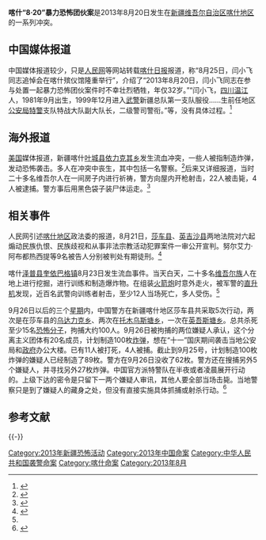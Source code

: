 '''喀什“8·20”暴力恐怖团伙案'''是2013年8月20日发生在[[新疆维吾尔自治区|新疆维吾尔自治区]][[喀什地区|喀什地区]]的一系列冲突。

== 中国媒体报道 ==
中国媒体报道较少，只是[[人民网|人民网]]等网站转载[[喀什日报|喀什日报]]报道，称“8月25日，闫小飞同志追悼会在喀什殡仪馆隆重举行”，介绍了“2013年8月20日，闫小飞同志在参与处置一起暴力恐怖团伙案件时不幸壮烈牺牲，年仅32岁。”“闫小飞，[[四川|四川]][[温江|温江]]人，1981年9月出生，1999年12月进入[[武警|武警]]新疆总队第一支队服役......生前任地区[[公安局|公安局]][[特警|特警]]支队特战大队副大队长，二级警司警衔。”等，没有具体过程。<ref>{{Cite web |url=http://news.sina.com.cn/c/2013-08-28/022128063856.shtml |title=新疆喀什20日处置暴力恐怖团伙案 1名特警牺牲 |accessdate=2013-11-18 |archive-date=2020-06-25 |archive-url=https://web.archive.org/web/20200625184526/http://news.sina.com.cn/c/2013-08-28/022128063856.shtml |dead-url=no }}</ref>
== 海外报道 ==
[[美国|美国]]媒体报道，新疆喀什[[叶城县|叶城县]][[依力克其乡|依力克其乡]]发生流血冲突，一些人被指制造炸弹，发动恐怖袭击。多人在冲突中丧生，其中包括一名警察。<ref>{{Cite web |url=http://www.rfa.org/mandarin/yataibaodao/shaoshuminzu/yf-08252013145231.html |title=新疆叶城县发生流血冲突事件 致多名维吾尔人丧生 |accessdate=2013-11-18 |archive-date=2020-10-24 |archive-url=https://web.archive.org/web/20201024154558/https://www.rfa.org/mandarin/yataibaodao/shaoshuminzu/yf-08252013145231.html |dead-url=no }}</ref>后来又详细报道，当时二十多名维吾尔人在一间房子内进行祈祷，警方向屋内开枪射击，22人被击毙，4人被逮捕。警方事后用黑色袋子装尸体运走。<ref name="#1">{{Cite web |url=http://www.rfa.org/mandarin/yataibaodao/shaoshuminzu/ql-09172013101745.html |title=涉嫌进行恐怖袭击训练 喀什12维族人被打死 |accessdate=2013-11-18 |archive-date=2020-09-19 |archive-url=https://web.archive.org/web/20200919224835/https://www.rfa.org/mandarin/yataibaodao/shaoshuminzu/ql-09172013101745.html |dead-url=no }}</ref>
== 相关事件 ==
人民网引述[[喀什地区|喀什地区]]政法委的报道，8月21日，[[莎车县|莎车县]]、[[英吉沙县|英吉沙县]]两地法院对六起煽动民族仇恨、民族歧视和从事非法宗教活动犯罪案件一审公开宣判。努尔艾力·阿布都热西提等9名被告人分别被判处有期徒刑。<ref>{{Cite web |url=http://legal.china.com.cn/2013-08/28/content_29847052.htm |title=喀什宣判一批煽动民族仇恨及从事非法宗教活动案件 |accessdate=2013-11-18 |archive-date=2013-12-03 |archive-url=https://web.archive.org/web/20131203144832/http://legal.china.com.cn/2013-08/28/content_29847052.htm |dead-url=no }}</ref>

喀什[[泽普县|泽普县]][[奎依巴格镇|奎依巴格镇]]8月23日发生流血事件。当天白天，二十多名[[维吾尔族|维吾尔族]]人在地上进行挖掘，进行训练和制造爆炸物。在组装[[火箭炮|火箭炮]]时意外走火，被军警的[[直升机|直升机]]发现，近百名武警向训练者射击，至少12人当场死亡，多人受伤。<ref name="#1"/>

9月26日以后的三个[[星期|星期]]内，中国警方在新疆喀什地区莎车县共采取5次行动，两次是在莎车县的[[乌达力克乡|乌达力克乡]]、两次在[[托木乌斯塘乡|托木乌斯塘乡]]，一次在[[英吾斯塘乡|英吾斯塘乡]]。总共杀死至少15名[[恐怖分子|恐怖分子]]，拘捕大约100人。9月26日被拘捕的两位嫌疑人承认，这个分离主义团体有20名成员，计划制造100枚[[炸弹|炸弹]]，想在“十一”国庆期间袭击当地公安局和[[政府|政府]]办公大楼。已有11人被打死，4人被捕。截止到9月25号，计划制造100枚炸弹的嫌疑人已经制造了89枚。警方在9月26日没收了62枚。警方还在搜捕另外5个嫌疑人，并寻找另外27枚炸弹。中国官方派特警队在半夜或者凌晨展开行动的。上级下达的密令是只留下一两个嫌疑人审讯，其他人要全部当场击毙。当地警察只是到了嫌疑人的藏身之处，但没有直接实施具体抓捕或射杀行动。<ref>{{Cite web |url=http://www.rfa.org/mandarin/yataibaodao/shaoshuminzu/aw-10242013134918.html |title=新疆喀什地区莎车县近期多起流血事件更多细节曝光 |accessdate=2013-11-18 |archive-date=2020-09-26 |archive-url=https://web.archive.org/web/20200926130816/https://www.rfa.org/mandarin/yataibaodao/shaoshuminzu/aw-10242013134918.html |dead-url=no }}</ref>

== 参考文献 ==
{{Reflist|2}}

{{-}}
{{东突}}

[[Category:2013年新疆恐怖活动|Category:2013年新疆恐怖活动]]
[[Category:2013年中国命案|Category:2013年中国命案]]
[[Category:中华人民共和国袭警命案|Category:中华人民共和国袭警命案]]
[[Category:喀什命案|Category:喀什命案]]
[[Category:2013年8月|Category:2013年8月]]
